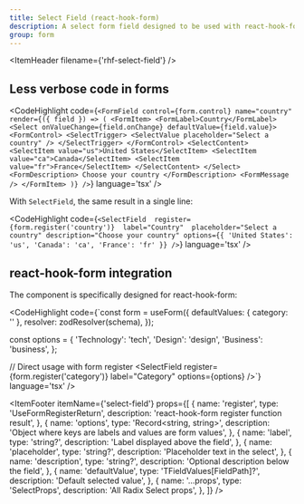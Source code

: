 ```yaml
---
title: Select Field (react-hook-form)
description: A select form field designed to be used with react-hook-form and Zod for validation. It combines a label, select dropdown, error handling, and optional description into a single reusable component.
group: form
---
```


<ItemHeader filename={'rhf-select-field'} />

## Less verbose code in forms

<CodeHighlight code={`<FormField
  control={form.control}
  name="country"
  render={({ field }) => (
    <FormItem>
      <FormLabel>Country</FormLabel>
      <Select onValueChange={field.onChange} defaultValue={field.value}>
        <FormControl>
          <SelectTrigger>
            <SelectValue placeholder="Select a country" />
          </SelectTrigger>
        </FormControl>
        <SelectContent>
          <SelectItem value="us">United States</SelectItem>
          <SelectItem value="ca">Canada</SelectItem>
          <SelectItem value="fr">France</SelectItem>
        </SelectContent>
      </Select>
      <FormDescription>
        Choose your country
      </FormDescription>
      <FormMessage />
    </FormItem>
  )}
/>`} language='tsx' />

With `SelectField`, the same result in a single line:

<CodeHighlight code={`<SelectField 
      register={form.register('country')} 
      label="Country" 
      placeholder="Select a country"
      description="Choose your country"
      options={{ 'United States': 'us', 'Canada': 'ca', 'France': 'fr' }}
/>`} language='tsx' />

## react-hook-form integration

The component is specifically designed for react-hook-form:

<CodeHighlight code={`const form = useForm({
      defaultValues: { category: '' },
      resolver: zodResolver(schema),
});

const options = {
      'Technology': 'tech',
      'Design': 'design', 
      'Business': 'business',
};

// Direct usage with form register
<SelectField 
      register={form.register('category')} 
      label="Category" 
      options={options}
/>`} language='tsx' />

<ItemFooter itemName={'select-field'} props={[
  {
    name: 'register',
    type: 'UseFormRegisterReturn',
    description: 'react-hook-form register function result',
  },
  {
    name: 'options',
    type: 'Record<string, string>',
    description: 'Object where keys are labels and values are form values',
  },
  {
    name: 'label',
    type: 'string?',
    description: 'Label displayed above the field',
  },
  {
    name: 'placeholder',
    type: 'string?',
    description: 'Placeholder text in the select',
  },
  {
    name: 'description',
    type: 'string?',
    description: 'Optional description below the field',
  },
  {
    name: 'defaultValue',
    type: 'TFieldValues[FieldPath<TFieldValues>]?',
    description: 'Default selected value',
  },
  {
    name: '...props',
    type: 'SelectProps',
    description: 'All Radix Select props',
  },
]} />
